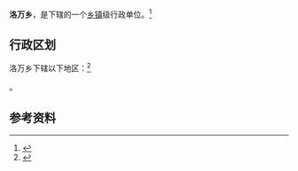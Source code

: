 {{中国乡级行政区|52/23/01/202/000}}

'''洛万乡'''，是{{PRC admin/fullname|52/23/01/202/000|3}}下辖的一个[[乡镇|乡镇]]级行政单位。<ref>{{PRC admin/ref sgc|{{PRC admin/parent|52/23/01/202/000}}}}</ref>

== 行政区划 ==

洛万乡下辖以下地区：<ref>{{PRC admin/ref sgc|52/23/01/202/000}}</ref>

{{PRC admin/children|52/23/01/202/000}}。

== 参考资料 ==

{{reflist}}

{{行政区划小作品}}
{{PRC admin/navcat|52/23/01/202/000}}